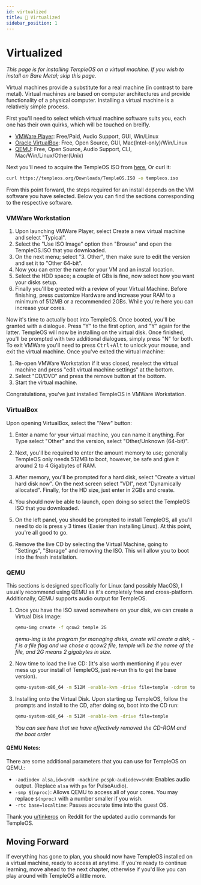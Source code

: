 ```yaml
---
id: virtualized
title: 👾 Virtualized
sidebar_position: 1
---
```


# Virtualized
*This page is for installing TempleOS on a virtual machine. If you wish to install on Bare Metal; skip this page.* 

Virtual machines provide a substitute for a real machine (in contrast to bare metal). Virtual machines are based on  computer architectures and provide functionality of a physical computer. Installing a virtual machine is a relatively simple process.

First you'll need to select which virtual machine software suits you, each one has their own quirks, which will be touched on breifly.
* [VMWare Player](https://www.vmware.com/au/products/workstation-player.html): Free/Paid, Audio Support, GUI, Win/Linux
* [Oracle VirtualBox](https://www.virtualbox.org/): Free, Open Source, GUI, Mac(Intel-only)/Win/Linux
* [QEMU](https://www.google.com/search?client=firefox-b-d&q=QEMU): Free, Open Source, Audio Support, CLI, Mac/Win/Linux/Other(Unix)

Next you'll need to acquire the TempleOS ISO from [here](https://templeos.org/Downloads/TempleOS.ISO), Or curl it:
```sh
curl https://templeos.org/Downloads/TempleOS.ISO -o templeos.iso
```

From this point forward, the steps required for an install depends on the VM software you have selected. Below you can find the sections corresponding to the respective software.

### VMWare Workstation
<ol>
    <li>Upon launching VMWare Player, select Create a new virtual machine and select "Typical".</li>
    <li>Select the "Use ISO Image" option then "Browse" and open the TempleOS.ISO that you downloaded.</li>
    <li>On the next menu; select "3. Other", then make sure to edit the version and set it to "Other 64-bit".</li>
    <li>Now you can enter the name for your VM and an install location.</li>
    <li>Select the HDD space; a couple of GBs is fine, now select how you want your disks setup.</li>
    <li>Finally you'll be greeted with a review of your Virtual Machine. Before finishing, press customize Hardware and increase your RAM to a minimum of 512MB or a recommended 2GBs. While you're here you can increase your cores.</li>
    
</ol>

Now it's time to actually boot into TempleOS. Once booted, you'll be granted with a dialogue. Press "Y" to the first option, and "Y" again for the latter. TempleOS will now be installing on the virtual disk. Once finished, you'll be prompted with two additional dialogues, simply press "N" for both. To exit VMWare you'll need to press <kbd>Ctrl</kbd>+<kbd>Alt</kbd> to unlock your mouse, and exit the virtual machine. Once you've exited the virtual machine:
<ol>
    <li>Re-open VMWare Workstation if it was closed, reselect the virtual machine and press "edit virtual machine settings" at the bottom.</li>
    <li>Select "CD/DVD" and press the remove button at the bottom.</li>
    <li>Start the virtual machine.</li>

</ol>

Congratulations, you've just installed TempleOS in VMWare Workstation.

### VirtualBox

Upon opening VirtualBox, select the "New" button:
1. Enter a name for your virtual machine, you can name it anything. For Type select "Other" and the version, select "Other/Unknown (64-bit)".

2. Next, you'll be required to enter the amount memory to use; generally TempleOS only needs 512MB to boot, however, be safe and give it around 2 to 4 Gigabytes of RAM.

3. After memory, you'll be prompted for a hard disk, select "Create a virtual hard disk now". On the next screen select "VDI", next "Dynamically allocated". Finally, for the HD size, just enter in 2GBs and create.

4. You should now be able to launch, open doing so select the TempleOS ISO that you downloaded.

5. On the left panel, you should be prompted to install TempleOS, all you'll need to do is press `y` 3 times (Easier than installing Linux). At this point, you're all good to go.

6. Remove the live CD by selecting the Virtual Machine, going to "Settings", "Storage" and removing the ISO. This will allow you to boot into the fresh installation.

### QEMU

This sections is designed specifically for Linux (and possibly MacOS), I usually recommend using QEMU as it's completely free and cross-platform. Additionally, QEMU supports audio output for TempleOS.


1. Once you have the ISO saved somewhere on your disk, we can create a Virtual Disk Image:
     ```bash
     qemu-img create -f qcow2 temple 2G
    ```
    <i>qemu-img is the program for managing disks, create will create a disk, -f is a file flag and we chose a qcow2 file, temple will be the name of the file, and 2G means 2 gigabytes in size.</i>

2. Now time to load the live CD: (It's also worth mentioning if you ever mess up your install of TempleOS, just re-run this to get the base version).
     ```sh
     qemu-system-x86_64 -m 512M -enable-kvm -drive file=temple -cdrom templeos.iso -boot order=d
    ```

3. Installing onto the Virtual Disk. Upon starting up TempleOS, follow the prompts and install to the CD, after doing so, boot into the CD run:
    ```sh
    qemu-system-x86_64 -m 512M -enable-kvm -drive file=temple
    ```
    <i>You can see here that we have effectively removed the CD-ROM and the boot order</i>



#### QEMU Notes:
There are some additional parameters that you can use for TempleOS on QEMU.:

* `-audiodev alsa,id=snd0 -machine pcspk-audiodev=snd0`: Enables audio output. (Replace `alsa` with `pa` for PulseAudio).
* `-smp $(nproc)`: Allows QEMU to access all of your cores. You may replace `$(nproc)` with a number smaller if you wish.
* `-rtc base=localtime`: Passes accurate time into the guest OS.

Thank you [u/tinkeros](https://www.reddit.com/r/TempleOS_Official/comments/xtg18h/comment/iqrrmg4/?utm_source=share&utm_medium=web2x&context=3) on Reddit for the updated audio commands for TempleOS.

## Moving Forward
If everything has gone to plan, you should now have TempleOS installed on a virtual machine, ready to access at anytime. If you're ready to continue learning, move ahead to the next chapter, otherwise if you'd like you can play around with TempleOS a little more.
